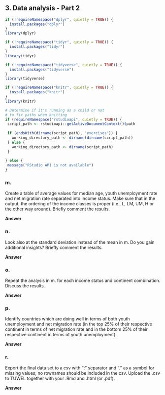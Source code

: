 ## 3. Data analysis - Part 2

```{r import_exercise3, message=FALSE, warning=FALSE, include=FALSE}

if (!requireNamespace("dplyr", quietly = TRUE)) {
  install.packages("dplyr")
}
library(dplyr)

if (!requireNamespace("tidyr", quietly = TRUE)) {
  install.packages("tidyr")
}
library(tidyr)

if (!requireNamespace("tidyverse", quietly = TRUE)) {
  install.packages("tidyverse")
}
library(tidyverse)

if (!requireNamespace("knitr", quietly = TRUE)) {
  install.packages("knitr")
}
library(knitr)

```

```{r path_determination_exercise3, include=FALSE}

# Determine if it's running as a child or not
# to fix paths when knitting
if (requireNamespace("rstudioapi", quietly = TRUE)) {
 script_path <- rstudioapi::getActiveDocumentContext()$path
 
 if (endsWith(dirname(script_path), "exercises")) {
   working_directory_path <- dirname(dirname(script_path))
 } else {
   working_directory_path <- dirname(script_path)
 }
 
} else {
 message("RStudio API is not available")
}

```

### m.

Create a table of average values for median age, youth unemployment rate and net
migration rate separated into income status. Make sure that in the output, the
ordering of the income classes is proper (i.e., L, LM, UM, H or the other way
around). Briefly comment the results.

**Answer**

### n.

Look also at the standard deviation instead of the mean in m. 
Do you gain additional insights? Briefly comment the results.

**Answer**

### o.

Repeat the analysis in $\mathrm{m}$. for each income status and continent combination. 
Discuss the results.

**Answer**

### p.

Identify countries which are doing well in terms of both youth unemployment and
net migration rate (in the top $25 \%$ of their respective continent in terms of
net migration rate and in the bottom $25 \%$ of their respective continent in
terms of youth unemployment).

**Answer**

### r.

Export the final data set to a csv with ";" separator and "." as a symbol for
missing values; no rownames should be included in the csv. Upload the .csv to
TUWEL together with your .Rmd and .html (or .pdf).

**Answer**

